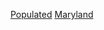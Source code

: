 {{United States state settlements}}
{{GeoGroup|level=2}}
{{Commons category|Populated places in Maryland}}

[[Category:馬里蘭州地理|Populated]]
[[Category:美國各州聚居地|Maryland]]